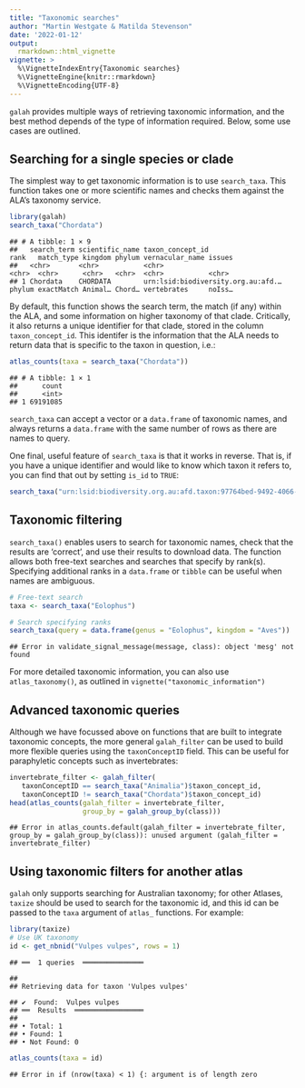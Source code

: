 ```yaml
---
title: "Taxonomic searches"
author: "Martin Westgate & Matilda Stevenson"
date: '2022-01-12'
output:
  rmarkdown::html_vignette
vignette: >
  %\VignetteIndexEntry{Taxonomic searches}
  %\VignetteEngine{knitr::rmarkdown}
  %\VignetteEncoding{UTF-8}
---
```




`galah` provides multiple ways of retrieving taxonomic information, and the best
method depends of the type of information required. Below, some use cases are
outlined. 

## Searching for a single species or clade

The simplest way to get taxonomic information is to use `search_taxa`. This function
takes one or more scientific names and checks them against the ALA's taxonomy 
service.

```r
library(galah)
search_taxa("Chordata")
```

```
## # A tibble: 1 × 9
##   search_term scientific_name taxon_concept_id                   rank   match_type kingdom phylum vernacular_name issues
##   <chr>       <chr>           <chr>                              <chr>  <chr>      <chr>   <chr>  <chr>           <chr> 
## 1 Chordata    CHORDATA        urn:lsid:biodiversity.org.au:afd.… phylum exactMatch Animal… Chord… vertebrates     noIss…
```

By default, this function shows the search term, the match (if any) within the ALA,
and some information on higher taxonomy of that clade. Critically, it also
returns a unique identifier for that clade, stored in the column 
`taxon_concept_id`. This identifer is the information that the ALA needs to 
return data that is specific to the taxon in question, i.e.:

```r
atlas_counts(taxa = search_taxa("Chordata"))
```

```
## # A tibble: 1 × 1
##      count
##      <int>
## 1 69191085
```

`search_taxa` can accept a vector or a `data.frame` of taxonomic names,
and always returns a `data.frame` with the same number of rows as there are 
names to query. 

One final, useful feature of `search_taxa` is that it works in reverse. That is,
if you have a unique identifier and would like to know which taxon it refers to,
you can find that out by setting `is_id` to `TRUE`:


```r
search_taxa("urn:lsid:biodiversity.org.au:afd.taxon:97764bed-9492-4066-a45f-e5b0c6c4280d", is_id = TRUE)
```

## Taxonomic filtering
`search_taxa()` enables users to search for taxonomic names, check that the results
are 'correct', and use their results to download data.
The function allows both free-text searches and searches that specify by rank(s). 
Specifying additional ranks in a `data.frame` or `tibble` can be useful when 
names are ambiguous.

```r
# Free-text search
taxa <- search_taxa("Eolophus")

# Search specifying ranks
search_taxa(query = data.frame(genus = "Eolophus", kingdom = "Aves"))
```

```
## Error in validate_signal_message(message, class): object 'mesg' not found
```

For more detailed taxonomic information, you can also use `atlas_taxonomy()`, 
as outlined in `vignette("taxonomic_information")`



## Advanced taxonomic queries
Although we have focussed above on functions that are built to integrate
taxonomic concepts, the more general `galah_filter` can be used to 
build more flexible queries using the `taxonConceptID` field.
This can be useful for paraphyletic concepts such as invertebrates:


```r
invertebrate_filter <- galah_filter(
   taxonConceptID == search_taxa("Animalia")$taxon_concept_id,
   taxonConceptID != search_taxa("Chordata")$taxon_concept_id)
head(atlas_counts(galah_filter = invertebrate_filter, 
                  group_by = galah_group_by(class)))
```

```
## Error in atlas_counts.default(galah_filter = invertebrate_filter, group_by = galah_group_by(class)): unused argument (galah_filter = invertebrate_filter)
```

## Using taxonomic filters for another atlas
`galah` only supports searching for Australian taxonomy; for other Atlases,
`taxize` should be used to search for the taxonomic id, and this id can be passed
to the `taxa` argument of `atlas_` functions. For example:

```r
library(taxize)
# Use UK taxonomy
id <- get_nbnid("Vulpes vulpes", rows = 1)
```

```
## ══  1 queries  ═══════════════
```

```
## 
## Retrieving data for taxon 'Vulpes vulpes'
```

```
## ✔  Found:  Vulpes vulpes
## ══  Results  ═════════════════
## 
## • Total: 1 
## • Found: 1 
## • Not Found: 0
```

```r
atlas_counts(taxa = id)
```

```
## Error in if (nrow(taxa) < 1) {: argument is of length zero
```
